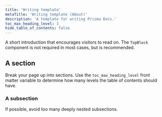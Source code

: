 ```yaml
---
title: 'Writing template'
metaTitle: 'Writing template (About)'
description: 'A template for writing Prisma Docs.'
toc_max_heading_level: 3
hide_table_of_contents: false
---
```


<TopBlock>

A short introduction that encourages visitors to read on. The `TopBlock` component is not required in most cases, but is recommended.

</TopBlock>

## A section

Break your page up into sections. Use the `toc_max_heading_level` front matter variable to determine how many levels the table of contents should have.

### A subsection

If possible, avoid too many deeply nested subsections.
